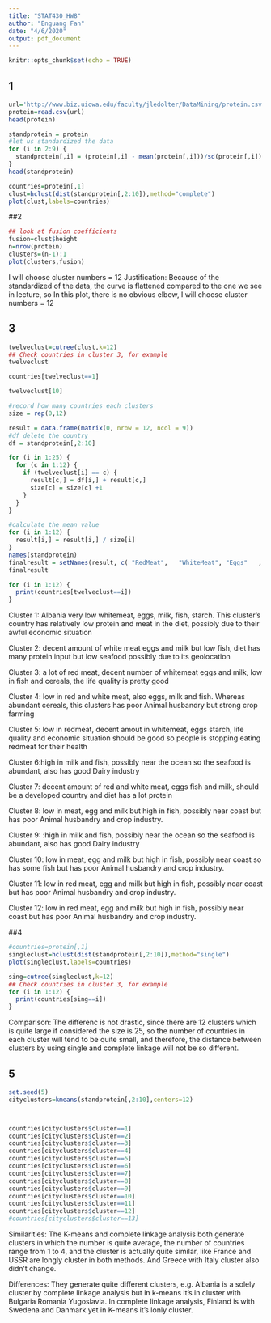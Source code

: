 ---
title: "STAT430_HW8"
author: "Enguang Fan"
date: "4/6/2020"
output: pdf_document
---

```{r setup, include=FALSE}
knitr::opts_chunk$set(echo = TRUE)
```

## 1
```{r}
url='http://www.biz.uiowa.edu/faculty/jledolter/DataMining/protein.csv'
protein=read.csv(url)
head(protein)
```

```{r}
standprotein = protein
#let us standardized the data
for (i in 2:9) {
  standprotein[,i] = (protein[,i] - mean(protein[,i]))/sd(protein[,i])
}
head(standprotein)
```
```{r}
countries=protein[,1]
clust=hclust(dist(standprotein[,2:10]),method="complete")
plot(clust,labels=countries)
```


##2
```{r}
## look at fusion coefficients
fusion=clust$height
n=nrow(protein)
clusters=(n-1):1
plot(clusters,fusion)
```
I will choose cluster numbers = 12
Justification: Because of the standardized of the data, the curve is flattened compared to the one we see in lecture, so In this plot, there is no obvious elbow, I will choose cluster numbers = 12

## 3

```{r}
twelveclust=cutree(clust,k=12)
## Check countries in cluster 3, for example
twelveclust
```
```{r}
countries[twelveclust==1]
```

```{r}
twelveclust[10]
```


```{r}
#record how many countries each clusters
size = rep(0,12)

result = data.frame(matrix(0, nrow = 12, ncol = 9))
#df delete the country
df = standprotein[,2:10]
```
```{r}
for (i in 1:25) {
  for (c in 1:12) {
    if (twelveclust[i] == c) {
      result[c,] = df[i,] + result[c,]
      size[c] = size[c] +1
    }
  }
}
```


```{r}
#calculate the mean value
for (i in 1:12) {
  result[i,] = result[i,] / size[i]
}
names(standprotein)
finalresult = setNames(result, c( "RedMeat",   "WhiteMeat", "Eggs"   ,   "Milk"     , "Fish"    ,  "Cereals"  , "Starch"   , "Nuts"  ,    "Fr.Veg"))
finalresult 
```

```{r}

for (i in 1:12) {
  print(countries[twelveclust==i])
}

```

Cluster 1: Albania very low whitemeat, eggs, milk, fish, starch. This cluster's country has relatively low protein and meat in the diet, possibly due to their awful economic situation

Cluster 2: decent amount of white meat eggs and milk but low fish, diet has many protein input but low seafood possibly due to its geolocation

Cluster 3: a lot of red meat, decent number of whitemeat eggs and milk, low in fish and cereals, the life quality is pretty good

Cluster 4: low in red and white meat, also eggs, milk and fish. Whereas abundant cereals, this clusters has poor Animal husbandry but strong crop farming

Cluster 5: low in redmeat, decent amout in whitemeat, eggs starch, life quality and economic situation should be good so people is stopping eating redmeat for their health

Cluster 6:high in milk and fish, possibly near the ocean so the seafood is abundant, also has good Dairy industry

Cluster 7: decent amount of red and white meat, eggs fish and milk, should be a developed country and diet has a lot protein

Cluster 8: low in meat, egg and milk but high in fish, possibly near coast but has poor Animal husbandry and crop industry.

Cluster 9: :high in milk and fish, possibly near the ocean so the seafood is abundant, also has good Dairy industry

Cluster 10: low in meat, egg and milk but high in fish, possibly near coast so has some fish but has poor Animal husbandry and crop industry.

Cluster 11: low in red meat, egg and milk but high in fish, possibly near coast but has poor Animal husbandry and crop industry.

Cluster 12: low in red meat, egg and milk but high in fish, possibly near coast but has poor Animal husbandry and crop industry.

##4
```{r}
#countries=protein[,1]
singleclust=hclust(dist(standprotein[,2:10]),method="single")
plot(singleclust,labels=countries)
```

```{r}
sing=cutree(singleclust,k=12)
## Check countries in cluster 3, for example
for (i in 1:12) {
  print(countries[sing==i])
}


```
Comparison:
The differenc is not drastic, since there are 12 clusters which is quite large if considered the size is 25, so the number of countries in each cluster will tend to be quite small, and therefore, the distance between clusters by using single and complete linkage will not be so different.

## 5
```{r}
set.seed(5)
cityclusters=kmeans(standprotein[,2:10],centers=12)



countries[cityclusters$cluster==1]
countries[cityclusters$cluster==2]
countries[cityclusters$cluster==3]
countries[cityclusters$cluster==4]
countries[cityclusters$cluster==5]
countries[cityclusters$cluster==6]
countries[cityclusters$cluster==7]
countries[cityclusters$cluster==8]
countries[cityclusters$cluster==9]
countries[cityclusters$cluster==10]
countries[cityclusters$cluster==11]
countries[cityclusters$cluster==12]
#countries[cityclusters$cluster==13]
```
Similarities: The K-means and complete linkage analysis both generate clusters in which the number is quite average, the number of countries range from 1 to 4, and the cluster is actually quite similar, like France and USSR are longly cluster in both methods. And Greece with Italy cluster also didn't change.

Differences: They generate quite different clusters, e.g. Albania is a solely cluster by complete linkage analysis but in k-means it's in cluster with Bulgaria   Romania    Yugoslavia. In complete linkage analysis, Finland is with Swedena and Danmark yet in K-means it's lonly cluster.






